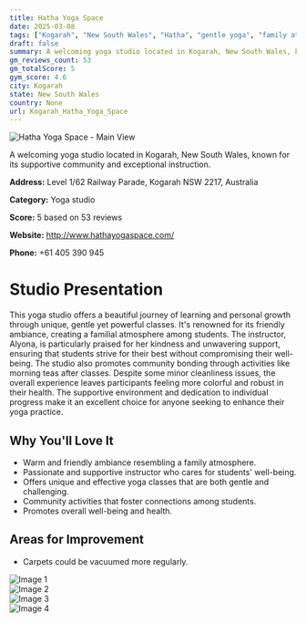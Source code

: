 ```yaml
---
title: Hatha Yoga Space
date: 2025-03-08
tags: ["Kogarah", "New South Wales", "Hatha", "gentle yoga", "family atmosphere", "community bonding", "Kogarah"]  
draft: false
summary: A welcoming yoga studio located in Kogarah, New South Wales, known for its supportive community and exceptional instruction.
gm_reviews_count: 53
gm_totalScore: 5
gym_score: 4.6
city: Kogarah
state: New South Wales
country: None
url: Kogarah_Hatha_Yoga_Space
---
```


<div className="aspect-[16/9] relative my-8">
  <img 
    src="https://lh5.googleusercontent.com/p/AF1QipM0o968zkdTZM3Lw-ZNFpAtA0la2mH9copHa8q8=w1920-h1080-k-no"
    alt="Hatha Yoga Space - Main View"
    className="object-cover absolute inset-0 w-full h-full rounded-lg"
  />
</div>

A welcoming yoga studio located in Kogarah, New South Wales, known for its supportive community and exceptional instruction.

**Address:** Level 1/62 Railway Parade, Kogarah NSW 2217, Australia

**Category:** Yoga studio

**Score:** 5 based on 53 reviews

**Website:** http://www.hathayogaspace.com/

**Phone:** +61 405 390 945

# Studio Presentation

This yoga studio offers a beautiful journey of learning and personal growth through unique, gentle yet powerful classes. It's renowned for its friendly ambiance, creating a familial atmosphere among students. The instructor, Alyona, is particularly praised for her kindness and unwavering support, ensuring that students strive for their best without compromising their well-being. The studio also promotes community bonding through activities like morning teas after classes. Despite some minor cleanliness issues, the overall experience leaves participants feeling more colorful and robust in their health. The supportive environment and dedication to individual progress make it an excellent choice for anyone seeking to enhance their yoga practice.



## Why You'll Love It

- Warm and friendly ambiance resembling a family atmosphere.
- Passionate and supportive instructor who cares for students' well-being.
- Offers unique and effective yoga classes that are both gentle and challenging.
- Community activities that foster connections among students.
- Promotes overall well-being and health.

## Areas for Improvement

- Carpets could be vacuumed more regularly.

<div className="grid grid-cols-1 xl:grid-cols-2 gap-4 my-8">
<div className="aspect-[4/3] relative"><img src="https://lh5.googleusercontent.com/p/AF1QipNyjII06L_6MJVkXTgBYpTVXDXVdMlrC9MKvDL9=w1920-h1080-k-no" alt="Image 1" className="object-cover absolute inset-0 w-full h-full rounded-lg" /></div>
<div className="aspect-[4/3] relative"><img src="https://lh5.googleusercontent.com/p/AF1QipMh8GoJwUr5QmAQr5sWEt8dFxB0CTR5f0yFdRT1=w1920-h1080-k-no" alt="Image 2" className="object-cover absolute inset-0 w-full h-full rounded-lg" /></div>
<div className="aspect-[4/3] relative"><img src="https://lh5.googleusercontent.com/p/AF1QipM1tcLi2juzuBqpP7UCD84-hcOgpNUfjukh3ivl=w1920-h1080-k-no" alt="Image 3" className="object-cover absolute inset-0 w-full h-full rounded-lg" /></div>
<div className="aspect-[4/3] relative"><img src="https://lh5.googleusercontent.com/p/AF1QipOslF3hDJhtaax1NlkVhrJPiOYvOXQxR8qIBzLY=w1920-h1080-k-no" alt="Image 4" className="object-cover absolute inset-0 w-full h-full rounded-lg" /></div>
</div>